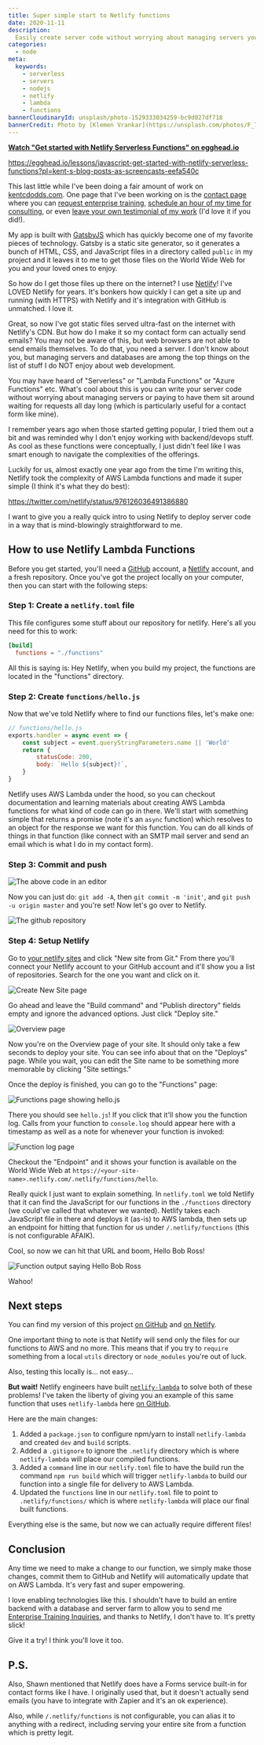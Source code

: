```yaml
---
title: Super simple start to Netlify functions
date: 2020-11-11
description:
  Easily create server code without worrying about managing servers yourself
categories:
  - node
meta:
  keywords:
    - serverless
    - servers
    - nodejs
    - netlify
    - lambda
    - functions
bannerCloudinaryId: unsplash/photo-1529333034259-bc9d027df718
bannerCredit: Photo by [Klemen Vrankar](https://unsplash.com/photos/F_7Z1A6Jp_s)
---
```


**[Watch "Get started with Netlify Serverless Functions" on egghead.io](https://egghead.io/lessons/javascript-get-started-with-netlify-serverless-functions?pl=kent-s-blog-posts-as-screencasts-eefa540c)**

https://egghead.io/lessons/javascript-get-started-with-netlify-serverless-functions?pl=kent-s-blog-posts-as-screencasts-eefa540c

This last little while I've been doing a fair amount of work on
[kentcdodds.com](https://kentcdodds.com). One page that I've been working on is
the [contact page](/contact) where you can
[request enterprise training](https://kcd.im/request-a-workshop),
[schedule an hour of my time for consulting](https://kcd.im/consulting), or even
[leave your own testimonial of my work](https://kcd.im/testimonial) (I'd love it
if you did!).

My app is built with [GatsbyJS](https://www.gatsbyjs.org) which has quickly
become one of my favorite pieces of technology. Gatsby is a static site
generator, so it generates a bunch of HTML, CSS, and JavaScript files in a
directory called `public` in my project and it leaves it to me to get those
files on the World Wide Web for you and your loved ones to enjoy.

So how do I get those files up there on the internet? I use
[Netlify](https://www.netlify.com)! I've LOVED Netlify for years. It's bonkers
how quickly I can get a site up and running (with HTTPS) with Netlify and it's
integration with GitHub is unmatched. I love it.

Great, so now I've got static files served ultra-fast on the internet with
Netlify's CDN. But how do I make it so my contact form can actually send emails?
You may not be aware of this, but web browsers are not able to send emails
themselves. To do that, you need a server. I don't know about you, but managing
servers and databases are among the top things on the list of stuff I do NOT
enjoy about web development.

You may have heard of "Serverless" or "Lambda Functions" or "Azure Functions"
etc. What's cool about this is you can write your server code without worrying
about managing servers or paying to have them sit around waiting for requests
all day long (which is particularly useful for a contact form like mine).

I remember years ago when those started getting popular, I tried them out a bit
and was reminded why I don't enjoy working with backend/devops stuff. As cool as
these functions were conceptually, I just didn't feel like I was smart enough to
navigate the complexities of the offerings.

Luckily for us, almost exactly one year ago from the time I'm writing this,
Netlify took the complexity of AWS Lambda functions and made it super simple (I
think it's what they do best):

https://twitter.com/netlify/status/976126036491386880

I want to give you a really quick intro to using Netlify to deploy server code
in a way that is mind-blowingly straightforward to me.

## How to use Netlify Lambda Functions

Before you get started, you'll need a [GitHub](https://github.com) account, a
[Netlify](https://netlify.com) account, and a fresh repository. Once you've got
the project locally on your computer, then you can start with the following
steps:

### Step 1: Create a `netlify.toml` file

This file configures some stuff about our repository for netlify. Here's all you
need for this to work:

```toml filename=netlify.toml
[build]
  functions = "./functions"
```

All this is saying is: Hey Netlify, when you build my project, the functions are
located in the "functions" directory.

### Step 2: Create `functions/hello.js`

Now that we've told Netlify where to find our functions files, let's make one:

```js
// functions/hello.js
exports.handler = async event => {
	const subject = event.queryStringParameters.name || 'World'
	return {
		statusCode: 200,
		body: `Hello ${subject}!`,
	}
}
```

Netlify uses AWS Lambda under the hood, so you can checkout documentation and
learning materials about creating AWS Lambda functions for what kind of code can
go in there. We'll start with something simple that returns a promise (note it's
an `async` function) which resolves to an object for the response we want for
this function. You can do all kinds of things in that function (like connect
with an SMTP mail server and send an email which is what I do in my contact
form).

### Step 3: Commit and push

![The above code in an editor](https://res.cloudinary.com/kentcdodds-com/image/upload/v1625033391/kentcdodds.com/content/blog/super-simple-start-to-netlify-functions/code.png)

Now you can just do: `git add -A`, then `git commit -m 'init'`, and
`git push -u origin master` and you're set! Now let's go over to Netlify.

![The github repository](https://res.cloudinary.com/kentcdodds-com/image/upload/v1625033391/kentcdodds.com/content/blog/super-simple-start-to-netlify-functions/repo.png)

### Step 4: Setup Netlify

Go to [your netlify sites](https://app.netlify.com) and click "New site from
Git." From there you'll connect your Netlify account to your GitHub account and
it'll show you a list of repositories. Search for the one you want and click on
it.

![Create New Site page](https://res.cloudinary.com/kentcdodds-com/image/upload/v1625033391/kentcdodds.com/content/blog/super-simple-start-to-netlify-functions/create-new-site.png)

Go ahead and leave the "Build command" and "Publish directory" fields empty and
ignore the advanced options. Just click "Deploy site."

![Overview page](https://res.cloudinary.com/kentcdodds-com/image/upload/v1625033392/kentcdodds.com/content/blog/super-simple-start-to-netlify-functions/overview.png)

Now you're on the Overview page of your site. It should only take a few seconds
to deploy your site. You can see info about that on the "Deploys" page. While
you wait, you can edit the Site name to be something more memorable by clicking
"Site settings."

Once the deploy is finished, you can go to the "Functions" page:

![Functions page showing hello.js](https://res.cloudinary.com/kentcdodds-com/image/upload/v1625033391/kentcdodds.com/content/blog/super-simple-start-to-netlify-functions/functions.png)

There you should see `hello.js`! If you click that it'll show you the function
log. Calls from your function to `console.log` should appear here with a
timestamp as well as a note for whenever your function is invoked:

![Function log page](https://res.cloudinary.com/kentcdodds-com/image/upload/v1625033391/kentcdodds.com/content/blog/super-simple-start-to-netlify-functions/function-log.png)

Checkout the "Endpoint" and it shows your function is available on the World
Wide Web at `https://<your-site-name>.netlify.com/.netlify/functions/hello`.

Really quick I just want to explain something. In `netlify.toml` we told Netlify
that it can find the JavaScript for our functions in the `./functions` directory
(we could've called that whatever we wanted). Netlify takes each JavaScript file
in there and deploys it (as-is) to AWS lambda, then sets up an endpoint for
hitting that function for us under `/.netlify/functions` (this is not
configurable AFAIK).

Cool, so now we can hit that URL and boom, Hello Bob Ross!

![Function output saying Hello Bob Ross](https://res.cloudinary.com/kentcdodds-com/image/upload/v1625033392/kentcdodds.com/content/blog/super-simple-start-to-netlify-functions/function-output.png)

Wahoo!

## Next steps

You can find my version of this project
[on GitHub](https://github.com/kentcdodds/super-simple-netlify-function-example)
and
[on Netlify](https://simple-fn-example.netlify.com/.netlify/functions/hello).

One important thing to note is that Netlify will send only the files for our
functions to AWS and no more. This means that if you try to `require` something
from a local `utils` directory or `node_modules` you're out of luck.

Also, testing this locally is... not easy...

**But wait!** Netlify engineers have built
[`netlify-lambda`](https://www.npmjs.com/package/netlify-lambda) to solve both
of these problems! I've taken the liberty of giving you an example of this same
function that uses `netlify-lambda` here
[on GitHub](https://github.com/kentcdodds/netlify-function-example).

Here are the main changes:

1. Added a `package.json` to configure npm/yarn to install `netlify-lambda` and
   created `dev` and `build` scripts.
2. Added a `.gitignore` to ignore the `.netlify` directory which is where
   `netlify-lambda` will place our compiled functions.
3. Added a `command` line in our `netlify.toml` file to have the build run the
   command `npm run build` which will trigger `netlify-lambda` to build our
   function into a single file for delivery to AWS Lambda.
4. Updated the `functions` line in our `netlify.toml` file to point to
   `.netlify/functions/` which is where `netlify-lambda` will place our final
   built functions.

Everything else is the same, but now we can actually require different files!

## Conclusion

Any time we need to make a change to our function, we simply make those changes,
commit them to GitHub and Netlify will automatically update that on AWS Lambda.
It's very fast and super empowering.

I love enabling technologies like this. I shouldn't have to build an entire
backend with a database and server farm to allow you to send me
[Enterprise Training Inquiries](https://kcd.im/request-a-workshop), and thanks
to Netlify, I don't have to. It's pretty slick!

Give it a try! I think you'll love it too.

## P.S.

Also, Shawn mentioned that Netlify does have a Forms service built-in for
contact forms like I have. I originally used that, but it doesn't actually send
emails (you have to integrate with Zapier and it's an ok experience).

Also, while `/.netlify/functions` is not configurable, you can alias it to
anything with a redirect, including serving your entire site from a function
which is pretty legit.
